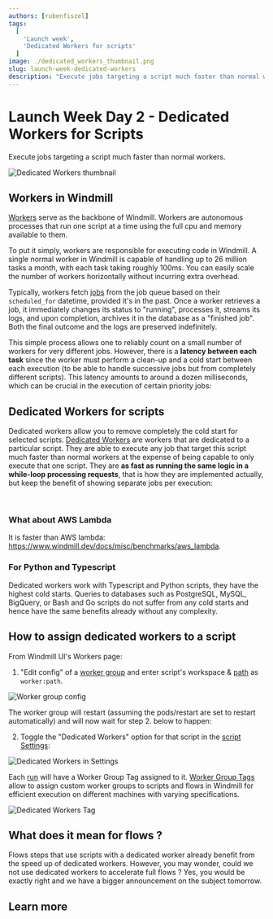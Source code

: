 ```yaml
---
authors: [rubenfiszel]
tags:
  [
    'Launch week',
    'Dedicated Workers for scripts'
  ]
image: ./dedicated_workers_thumbnail.png
slug: launch-week-dedicated-workers
description: "Execute jobs targeting a script much faster than normal workers."
---
```



# Launch Week Day 2 - Dedicated Workers for Scripts

Execute jobs targeting a script much faster than normal workers.

![Dedicated Workers thumbnail](./dedicated_workers_thumbnail.png.webp "Dedicated Workers thumbnail")

## Workers in Windmill

[Workers](/docs/core_concepts/worker_groups) serve as the backbone of Windmill. Workers are autonomous processes that run one script at a time using the full cpu and memory available to them.

To put it simply, workers are responsible for executing code in Windmill. A single normal worker in Windmill is capable of handling up to 26 million tasks a month, with each task taking roughly 100ms.  You can easily scale the number of workers horizontally without incurring extra overhead.

Typically, workers fetch [jobs](/docs/core_concepts/jobs) from the job queue based on their `scheduled_for` datetime, provided it's in the past. Once a worker retrieves a job, it immediately changes its status to "running", processes it, streams its logs, and upon completion, archives it in the database as a "finished job". Both the final outcome and the logs are preserved indefinitely.

This simple process allows one to reliably count on a small number of workers for very different jobs.
However, there is a **latency between each task** since the worker must perform a clean-up and a cold start between each execution (to be able to handle successive jobs but from completely different scripts).
This latency amounts to around a dozen milliseconds, which can be crucial in the execution of certain priority jobs:

<div class="generic-workers-image"/>

## Dedicated Workers for scripts

Dedicated workers allow you to remove completely the cold start for selected scripts.
[Dedicated Workers](/docs/core_concepts/dedicated_workers) are workers that are dedicated to a particular script.
They are able to execute any job that target this script much faster than normal workers at the expense of being capable to only execute that one script.
They are **as fast as running the same logic in a while-loop processing requests**, that is how they are implemented actually, but keep the benefit of showing separate jobs per execution:

<div class="dedicated-workers-image"/>

<br/>

### What about AWS Lambda

It is faster than AWS lambda: https://www.windmill.dev/docs/misc/benchmarks/aws_lambda.

### For Python and Typescript

Dedicated workers work with Typescript and Python scripts, they have the highest cold starts. Queries to databases such as PostgreSQL, MySQL, BigQuery, or Bash and Go scripts do not suffer from any cold starts and hence have the same benefits already without any complexity.

## How to assign dedicated workers to a script

From Windmill UI's Workers page:

1. "Edit config" of a [worker group](/docs/core_concepts/worker_groups) and enter script's workspace & [path](/docs/script_editor/settings#path) as `worker:path`.

![Worker group config](../../docs/core_concepts/25_dedicated_workers/worker_group_config.png.webp)

The worker group will restart (assuming the pods/restart are set to restart automatically) and will now wait for step 2. below to happen:

2. Toggle the "Dedicated Workers" option for that script in the [script Settings](/docs/script_editor/settings):

![Dedicated Workers in Settings](../../docs/core_concepts/25_dedicated_workers/dedicated_workers.png.webp "Dedicated Workers in Settings")

Each [run](/docs/core_concepts/monitor_past_and_future_runs) will have a Worker Group Tag assigned to it. [Worker Group Tags](/docs/core_concepts/worker_groups) allow to assign custom worker groups to scripts and flows in Windmill for efficient execution on different machines with varying specifications.

![Dedicated Workers Tag](../../docs/core_concepts/25_dedicated_workers/dedicated_worker_tag.png.webp "Dedicated Workers Tag")

## What does it mean for flows ?

Flows steps that use scripts with a dedicated worker already benefit from the speed up of dedicated workers. However, you may wonder, could we not use dedicated workers to accelerate full flows ? Yes, you would be exactly right and we have a bigger announcement on the subject tomorrow.

## Learn more

<div class="grid grid-cols-2 gap-6 mb-4">
	<DocCard
		title="Dedicated Workers / High Throughput"
		description="Dedicated Workers are workers that are dedicated to a particular script."
		href="/docs/core_concepts/dedicated_workers"
	/>
	<DocCard
    	title="Workers and Worker Groups"
    	description="Worker Groups allow users to run scripts and flows on different machines with varying specifications."
    	href="/docs/core_concepts/worker_groups"
    />
	  <DocCard
		title="Worker Groups Management UI"
		description="On Enterpris Edition, worker groups can be managed through Windmill UI."
		href="/docs/misc/worker_group_management_ui"
	/>
	<DocCard
		title="Init Scripts"
		description="Init Scripts are executed at the beginning when the worker starts."
		href="/docs/advanced/preinstall_binaries#init-scripts"
	/>
</div>
